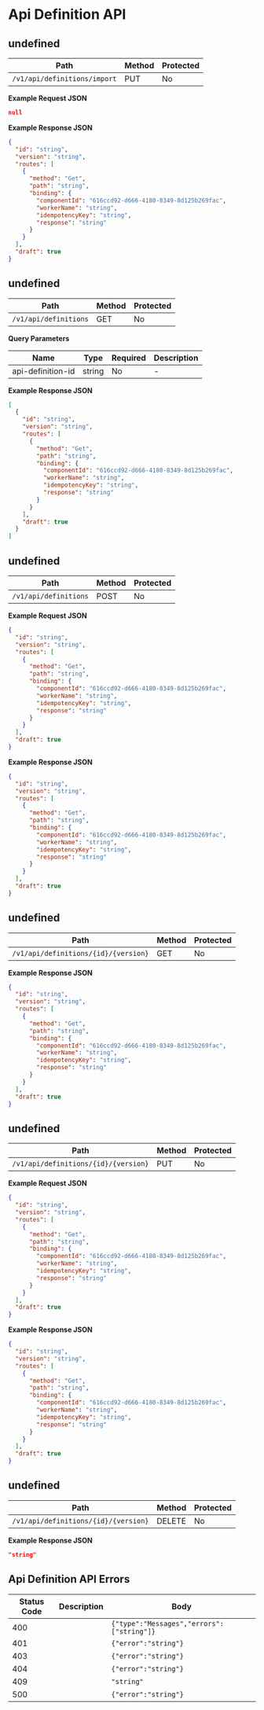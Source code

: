 # Api Definition API

## undefined

| Path                         | Method | Protected |
| ---------------------------- | ------ | --------- |
| `/v1/api/definitions/import` | PUT    | No        |

**Example Request JSON**

```json copy
null
```

**Example Response JSON**

```json copy
{
  "id": "string",
  "version": "string",
  "routes": [
    {
      "method": "Get",
      "path": "string",
      "binding": {
        "componentId": "616ccd92-d666-4180-8349-8d125b269fac",
        "workerName": "string",
        "idempotencyKey": "string",
        "response": "string"
      }
    }
  ],
  "draft": true
}
```

## undefined

| Path                  | Method | Protected |
| --------------------- | ------ | --------- |
| `/v1/api/definitions` | GET    | No        |

**Query Parameters**

| Name              | Type   | Required | Description |
| ----------------- | ------ | -------- | ----------- |
| api-definition-id | string | No       | -           |

**Example Response JSON**

```json copy
[
  {
    "id": "string",
    "version": "string",
    "routes": [
      {
        "method": "Get",
        "path": "string",
        "binding": {
          "componentId": "616ccd92-d666-4180-8349-8d125b269fac",
          "workerName": "string",
          "idempotencyKey": "string",
          "response": "string"
        }
      }
    ],
    "draft": true
  }
]
```

## undefined

| Path                  | Method | Protected |
| --------------------- | ------ | --------- |
| `/v1/api/definitions` | POST   | No        |

**Example Request JSON**

```json copy
{
  "id": "string",
  "version": "string",
  "routes": [
    {
      "method": "Get",
      "path": "string",
      "binding": {
        "componentId": "616ccd92-d666-4180-8349-8d125b269fac",
        "workerName": "string",
        "idempotencyKey": "string",
        "response": "string"
      }
    }
  ],
  "draft": true
}
```

**Example Response JSON**

```json copy
{
  "id": "string",
  "version": "string",
  "routes": [
    {
      "method": "Get",
      "path": "string",
      "binding": {
        "componentId": "616ccd92-d666-4180-8349-8d125b269fac",
        "workerName": "string",
        "idempotencyKey": "string",
        "response": "string"
      }
    }
  ],
  "draft": true
}
```

## undefined

| Path                                 | Method | Protected |
| ------------------------------------ | ------ | --------- |
| `/v1/api/definitions/{id}/{version}` | GET    | No        |

**Example Response JSON**

```json copy
{
  "id": "string",
  "version": "string",
  "routes": [
    {
      "method": "Get",
      "path": "string",
      "binding": {
        "componentId": "616ccd92-d666-4180-8349-8d125b269fac",
        "workerName": "string",
        "idempotencyKey": "string",
        "response": "string"
      }
    }
  ],
  "draft": true
}
```

## undefined

| Path                                 | Method | Protected |
| ------------------------------------ | ------ | --------- |
| `/v1/api/definitions/{id}/{version}` | PUT    | No        |

**Example Request JSON**

```json copy
{
  "id": "string",
  "version": "string",
  "routes": [
    {
      "method": "Get",
      "path": "string",
      "binding": {
        "componentId": "616ccd92-d666-4180-8349-8d125b269fac",
        "workerName": "string",
        "idempotencyKey": "string",
        "response": "string"
      }
    }
  ],
  "draft": true
}
```

**Example Response JSON**

```json copy
{
  "id": "string",
  "version": "string",
  "routes": [
    {
      "method": "Get",
      "path": "string",
      "binding": {
        "componentId": "616ccd92-d666-4180-8349-8d125b269fac",
        "workerName": "string",
        "idempotencyKey": "string",
        "response": "string"
      }
    }
  ],
  "draft": true
}
```

## undefined

| Path                                 | Method | Protected |
| ------------------------------------ | ------ | --------- |
| `/v1/api/definitions/{id}/{version}` | DELETE | No        |

**Example Response JSON**

```json copy
"string"
```

## Api Definition API Errors

| Status Code | Description | Body                                      |
| ----------- | ----------- | ----------------------------------------- |
| 400         |             | `{"type":"Messages","errors":["string"]}` |
| 401         |             | `{"error":"string"}`                      |
| 403         |             | `{"error":"string"}`                      |
| 404         |             | `{"error":"string"}`                      |
| 409         |             | `"string"`                                |
| 500         |             | `{"error":"string"}`                      |
